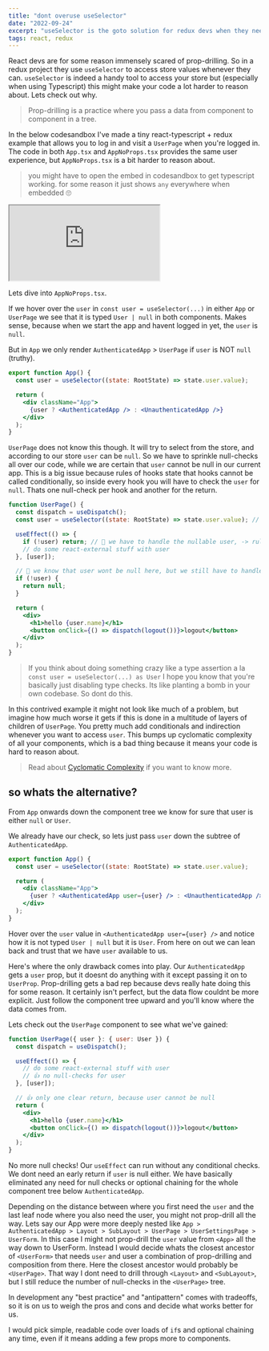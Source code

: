 ```yaml
---
title: "dont overuse useSelector"
date: "2022-09-24"
excerpt: "useSelector is the goto solution for redux devs when they need some state from the store. I'll outline why I consider this a bad idea with an example codesandbox"
tags: react, redux
---
```


React devs are for some reason immensely scared of prop-drilling. So in a redux project they use `useSelector` to access store values whenever they can.
`useSelector` is indeed a handy tool to access your store but (especially when using Typescript) this might make your code a lot harder to reason about. Lets check out why.

> Prop-drilling is a practice where you pass a data from component to component in a tree.

In the below codesandbox I've made a tiny react-typescript + redux example that allows you to log in and visit a `UserPage` when you're logged in.
The code in both `App.tsx` and `AppNoProps.tsx` provides the same user experience, but `AppNoProps.tsx` is a bit harder to reason about.

> you might have to open the embed in codesandbox to get typescript working. for some reason it just shows `any` everywhere when embedded 🙄

<iframe
  src="https://codesandbox.io/embed/propdrilling-vs-useselector-93f73y?fontsize=14&hidenavigation=1&theme=dark"
  style={{
    width: "100%",
    height: "500px",
    border: 0,
    borderRadius: "4px",
    overflow: "hidden",
  }}
  title="propdrilling vs useSelector"
  allow="accelerometer; ambient-light-sensor; camera; encrypted-media; geolocation; gyroscope; hid; microphone; midi; payment; usb; vr; xr-spatial-tracking"
  sandbox="allow-forms allow-modals allow-popups allow-presentation allow-same-origin allow-scripts"
></iframe>

Lets dive into `AppNoProps.tsx`.

If we hover over the `user` in `const user = useSelector(...)` in either `App` or `UserPage` we see that it is typed `User | null` in both components.
Makes sense, because when we start the app and havent logged in yet, the `user` is `null`.

But in `App` we only render `AuthenticatedApp` > `UserPage` if `user` is NOT `null` (truthy).

```jsx
export function App() {
  const user = useSelector((state: RootState) => state.user.value);

  return (
    <div className="App">
      {user ? <AuthenticatedApp /> : <UnauthenticatedApp />}
    </div>
  );
}
```

`UserPage` does not know this though. It will try to select from the store, and according to our store `user` can be `null`. So we have to sprinkle null-checks all over our code, while we are certain that `user` cannot be null in our current app. This is a big issue because rules of hooks state that hooks cannot be called conditionally, so inside every hook you will have to check the `user` for `null`. Thats one null-check per hook and another for the return.

```jsx
function UserPage() {
  const dispatch = useDispatch();
  const user = useSelector((state: RootState) => state.user.value); // User | null

  useEffect(() => {
    if (!user) return; // 💩 we have to handle the nullable user, -> rules of hooks
    // do some react-external stuff with user
  }, [user]);

  // 💩 we know that user wont be null here, but we still have to handle it
  if (!user) {
    return null;
  }

  return (
    <div>
      <h1>hello {user.name}</h1>
      <button onClick={() => dispatch(logout())}>logout</button>
    </div>
  );
}
```

> If you think about doing something crazy like a type assertion a la `const user = useSelector(...) as User`
> I hope you know that you're basically just disabling type checks. Its like planting a bomb in your own codebase. So dont do this.

In this contrived example it might not look like much of a problem, but imagine how much worse it gets if this is done in a multitude of layers of children of `UserPage`.
You pretty much add conditionals and indirection whenever you want to access `user`. This bumps up cyclomatic complexity of all your components, which is a bad thing because it means your code is hard to reason about.

> Read about [Cyclomatic Complexity](https://www.ibm.com/docs/en/raa/6.1?topic=metrics-cyclomatic-complexity) if you want to know more.

## so whats the alternative?

From `App` onwards down the component tree we know for sure that user is either `null` or `User`.

We already have our check, so lets just pass `user` down the subtree of `AuthenticatedApp`.

```jsx
export function App() {
  const user = useSelector((state: RootState) => state.user.value);

  return (
    <div className="App">
      {user ? <AuthenticatedApp user={user} /> : <UnauthenticatedApp />}
    </div>
  );
}
```

Hover over the `user` value in `<AuthenticatedApp user={user} />` and notice how it is not typed `User | null` but it is `User`. From here on out we can lean back and trust that we have `user` available to us.

Here's where the only drawback comes into play. Our `AuthenticatedApp` gets a `user` prop, but it doesnt do anything with it except passing it on to `UserProp`.
Prop-drilling gets a bad rep because devs really hate doing this for some reason. It certainly isn't perfect, but the data flow couldnt be more explicit. Just follow the component tree upward and you'll know where the data comes from.

Lets check out the `UserPage` component to see what we've gained:

```jsx
function UserPage({ user }: { user: User }) {
  const dispatch = useDispatch();

  useEffect(() => {
    // do some react-external stuff with user
    // 👍 no null-checks for user
  }, [user]);

  // 👍 only one clear return, because user cannot be null
  return (
    <div>
      <h1>hello {user.name}</h1>
      <button onClick={() => dispatch(logout())}>logout</button>
    </div>
  );
}
```

No more null checks! Our `useEffect` can run without any conditional checks. We dont need an early return if `user` is null either.
We have basically eliminated any need for null checks or optional chaining for the whole component tree below `AuthenticatedApp`.

Depending on the distance between where you first need the `user` and the last leaf node where you also need the user, you might not prop-drill all the way. Lets say our App were more deeply nested like `App > AuthenticatedApp > Layout > SubLayout > UserPage > UserSettingsPage > UserForm`. In this case I might not prop-drill the `user` value from `<App>` all the way down to UserForm. Instead I would decide whats the closest ancestor of `<UserForm>` that needs `user` and user a combination of prop-drilling and composition from there. Here the closest ancestor would probably be `<UserPage>`. That way I dont need to drill through `<Layout>` and `<SubLayout>`, but I still reduce the number of null-checks in the `<UserPage>` tree.

In development any "best practice" and "antipattern" comes with tradeoffs, so it is on us to weigh the pros and cons and decide what works better for us.

I would pick simple, readable code over loads of `if`s and optional chaining any time, even if it means adding a few props more to components.
